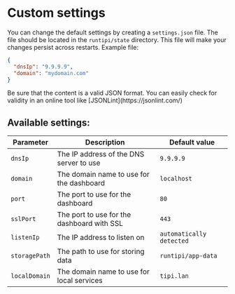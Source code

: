 
# Custom settings

You can change the default settings by creating a `settings.json` file. The file should be located in the `runtipi/state` directory. This file will make your changes persist across restarts. Example file:

```json
{
  "dnsIp": "9.9.9.9",
  "domain": "mydomain.com"
}
```

<Callout type="warning">
  Be sure that the content is a valid JSON format. You can easily check for validity in an online tool like [JSONLint](https://jsonlint.com/)
</Callout>

## Available settings:

| Parameter   | Description                                                 | Default value     |
|-------------|-------------------------------------------------------------|-------------------|
| `dnsIp`      | The IP address of the DNS server to use                    | `9.9.9.9`         |
| `domain`     | The domain name to use for the dashboard                    | `localhost`       |
| `port`       | The port to use for the dashboard                           | `80`              |
| `sslPort`    | The port to use for the dashboard with SSL                  | `443`             |
| `listenIp`   | The IP address to listen on                                 | `automatically detected` |
| `storagePath`| The path to use for storing data                            | `runtipi/app-data`|
| `localDomain`    | The domain name to use for local services                    | `tipi.lan`           |

